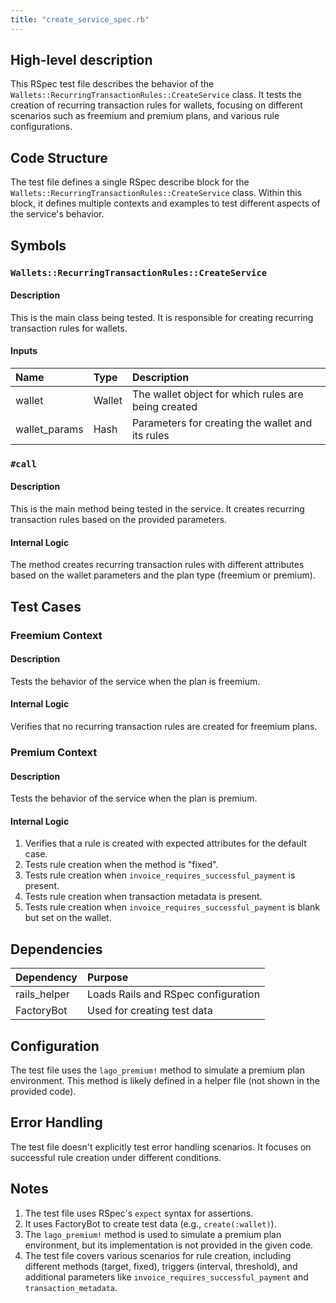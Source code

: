 ```yaml
---
title: "create_service_spec.rb"
---
```


## High-level description
This RSpec test file describes the behavior of the `Wallets::RecurringTransactionRules::CreateService` class. It tests the creation of recurring transaction rules for wallets, focusing on different scenarios such as freemium and premium plans, and various rule configurations.

## Code Structure
The test file defines a single RSpec describe block for the `Wallets::RecurringTransactionRules::CreateService` class. Within this block, it defines multiple contexts and examples to test different aspects of the service's behavior.

## Symbols

### `Wallets::RecurringTransactionRules::CreateService`
#### Description
This is the main class being tested. It is responsible for creating recurring transaction rules for wallets.

#### Inputs
| Name | Type | Description |
|:-----|:-----|:------------|
| wallet | Wallet | The wallet object for which rules are being created |
| wallet_params | Hash | Parameters for creating the wallet and its rules |

### `#call`
#### Description
This is the main method being tested in the service. It creates recurring transaction rules based on the provided parameters.

#### Internal Logic
The method creates recurring transaction rules with different attributes based on the wallet parameters and the plan type (freemium or premium).

## Test Cases

### Freemium Context
#### Description
Tests the behavior of the service when the plan is freemium.

#### Internal Logic
Verifies that no recurring transaction rules are created for freemium plans.

### Premium Context
#### Description
Tests the behavior of the service when the plan is premium.

#### Internal Logic
1. Verifies that a rule is created with expected attributes for the default case.
2. Tests rule creation when the method is "fixed".
3. Tests rule creation when `invoice_requires_successful_payment` is present.
4. Tests rule creation when transaction metadata is present.
5. Tests rule creation when `invoice_requires_successful_payment` is blank but set on the wallet.

## Dependencies
| Dependency | Purpose |
|:-----------|:--------|
| rails_helper | Loads Rails and RSpec configuration |
| FactoryBot | Used for creating test data |

## Configuration
The test file uses the `lago_premium!` method to simulate a premium plan environment. This method is likely defined in a helper file (not shown in the provided code).

## Error Handling
The test file doesn't explicitly test error handling scenarios. It focuses on successful rule creation under different conditions.

## Notes
1. The test file uses RSpec's `expect` syntax for assertions.
2. It uses FactoryBot to create test data (e.g., `create(:wallet)`).
3. The `lago_premium!` method is used to simulate a premium plan environment, but its implementation is not provided in the given code.
4. The test file covers various scenarios for rule creation, including different methods (target, fixed), triggers (interval, threshold), and additional parameters like `invoice_requires_successful_payment` and `transaction_metadata`.